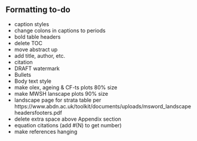 ## Formatting to-do

- caption styles
- change colons in captions to periods
- bold table headers
- delete TOC
- move abstract up
- add title, author, etc.
- citation
- DRAFT watermark
- Bullets
- Body text style
- make olex, ageing & CF-ts plots 80% size
- make MWSH lanscape plots 90% size
- landscape page for strata table per https://www.abdn.ac.uk/toolkit/documents/uploads/msword_landscapeheadersfooters.pdf
- delete extra space above Appendix section
- equation citations (add #(N) to get number)
- make references hanging


